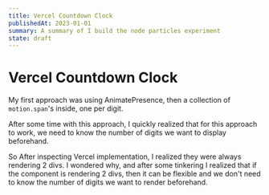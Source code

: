 ```yaml
---
title: Vercel Countdown Clock
publishedAt: 2023-01-01
summary: A summary of I build the node particles experiment
state: draft
---
```



# Vercel Countdown Clock

My first approach was using AnimatePresence, then a collection of `motion.span`'s inside, one per digit.

After some time with this approach, I quickly realized that for this approach to work, we need to know the number of digits we want to display beforehand.

So After inspecting Vercel implementation, I realized they were always rendering 2 divs. I wondered why, and after some tinkering I realized that if the component is rendering 2 divs, then it can be flexible and we don't need to know the number of digits we want to render beforehand.

<CountdownClock />
